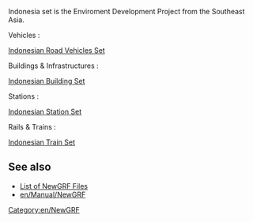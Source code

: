 Indonesia set is the Enviroment Development Project from the Southeast Asia.

Vehicles :

[http://www.tt-forums.net/viewtopic.php?f=26&t=67052 Indonesian Road Vehicles Set]

Buildings & Infrastructures :

[http://www.tt-forums.net/viewtopic.php?f=26&t=68360 Indonesian Building Set]

Stations :

[http://www.tt-forums.net/viewtopic.php?f=26&t=64008 Indonesian Station Set]

Rails & Trains :

[http://www.tt-forums.net/viewtopic.php?f=26&t=66525 Indonesian Train Set]

== See also ==
* [[en/Community/NewGRF/Main Page|List of NewGRF Files]]
* [[en/Manual/NewGRF]]

[[Category:en/NewGRF]]